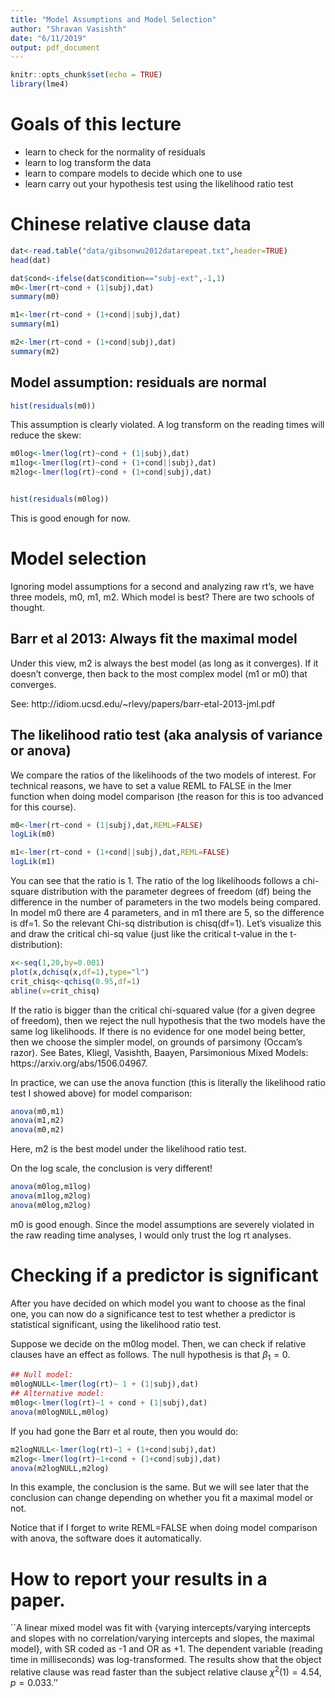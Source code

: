 ```yaml
---
title: "Model Assumptions and Model Selection"
author: "Shravan Vasishth"
date: "6/11/2019"
output: pdf_document
---
```


```r
knitr::opts_chunk$set(echo = TRUE)
library(lme4)
```

# Goals of this lecture

  - learn to check for the normality of residuals
  - learn to log transform the data
  - learn to compare models to decide which one to use
  - learn carry out your hypothesis test using the likelihood ratio test

# Chinese relative clause data 

```r
dat<-read.table("data/gibsonwu2012datarepeat.txt",header=TRUE)
head(dat)
```

```r
dat$cond<-ifelse(dat$condition=="subj-ext",-1,1)
m0<-lmer(rt~cond + (1|subj),dat)
summary(m0)

m1<-lmer(rt~cond + (1+cond||subj),dat)
summary(m1)

m2<-lmer(rt~cond + (1+cond|subj),dat)
summary(m2)
```

## Model assumption: residuals are normal

```r
hist(residuals(m0))
```

This assumption is clearly violated. A log transform on the reading times will reduce the skew:


```r
m0log<-lmer(log(rt)~cond + (1|subj),dat)
m1log<-lmer(log(rt)~cond + (1+cond||subj),dat)
m2log<-lmer(log(rt)~cond + (1+cond|subj),dat)


hist(residuals(m0log))
```

This is good enough for now.

# Model selection

Ignoring model assumptions for a second and analyzing raw rt's, we have three models, m0, m1, m2. Which model is best? There are two schools of thought.

## Barr et al 2013: Always fit the maximal model

Under this view, m2 is always the best model (as long as it converges). If it doesn't converge, then back to the most complex model (m1 or m0) that converges.

See: http://idiom.ucsd.edu/~rlevy/papers/barr-etal-2013-jml.pdf

## The likelihood ratio test (aka analysis of variance or anova)

We compare the ratios of the likelihoods of the two models of interest. For technical reasons, we have to set a value REML to FALSE in the lmer function when doing model comparison (the reason for this is too advanced for this course).


```r
m0<-lmer(rt~cond + (1|subj),dat,REML=FALSE)
logLik(m0)

m1<-lmer(rt~cond + (1+cond||subj),dat,REML=FALSE)
logLik(m1)
```

You can see that the ratio is 1. The ratio of the log likelihoods follows a chi-square distribution with the parameter degrees of freedom (df) being the difference in the number of parameters in the two models being compared. In model m0 there are 4 parameters, and in m1 there are 5, so the difference is df=1. So the relevant Chi-sq distribution is chisq(df=1). Let's visualize this and draw the critical chi-sq value (just like the critical t-value in the t-distribution):

```r
x<-seq(1,20,by=0.001)
plot(x,dchisq(x,df=1),type="l")
crit_chisq<-qchisq(0.95,df=1)
abline(v=crit_chisq)
```

If the ratio is bigger than the critical chi-squared value (for a given degree of freedom), then we reject the null hypothesis that the two models have the same log likelihoods. If there is no evidence for one model being better, then we choose the simpler model, on grounds of parsimony (Occam's razor). See Bates, Kliegl, Vasishth, Baayen, Parsimonious Mixed Models: https://arxiv.org/abs/1506.04967.

In practice, we can use the anova function (this is literally the likelihood ratio test I showed above) for model comparison:

```r
anova(m0,m1)
anova(m1,m2)
anova(m0,m2)
```

Here, m2 is the best model under the likelihood ratio test.

On the log scale, the conclusion is very different!

```r
anova(m0log,m1log)
anova(m1log,m2log)
anova(m0log,m2log)
```

m0 is good enough. Since the model assumptions are severely violated in the raw reading time analyses, I would only trust the log rt analyses.


# Checking if a predictor is significant

After you have decided on which model you want to choose as the final one, 
you can now do a significance test to test whether a predictor is statistical significant, using the likelihood ratio test.

Suppose we decide on the m0log model. Then, we can check if relative clauses have an effect as follows. The null hypothesis is that $\beta_1 = 0$.


```r
## Null model:
m0logNULL<-lmer(log(rt)~ 1 + (1|subj),dat)
## Alternative model:
m0log<-lmer(log(rt)~1 + cond + (1|subj),dat)
anova(m0logNULL,m0log)

```

If you had gone the Barr et al route, then you would do:


```r
m2logNULL<-lmer(log(rt)~1 + (1+cond|subj),dat)
m2log<-lmer(log(rt)~1+cond + (1+cond|subj),dat)
anova(m2logNULL,m2log)
```

In this example, the conclusion is the same. But we will see later that the conclusion can change depending on whether you fit a maximal model or not.

Notice that if I forget to write REML=FALSE when doing model comparison with anova, the software does it automatically. 

# How to report your results in a paper.

``A linear mixed model was fit with \{varying intercepts/varying intercepts and slopes with no correlation/varying intercepts and slopes, the maximal model\}, with SR coded as -1 and OR as +1. The dependent variable (reading time in milliseconds) was log-transformed. The results show that the object relative clause was read faster than the subject relative clause $\chi^2(1)=4.54, p=0.033$.'' 



